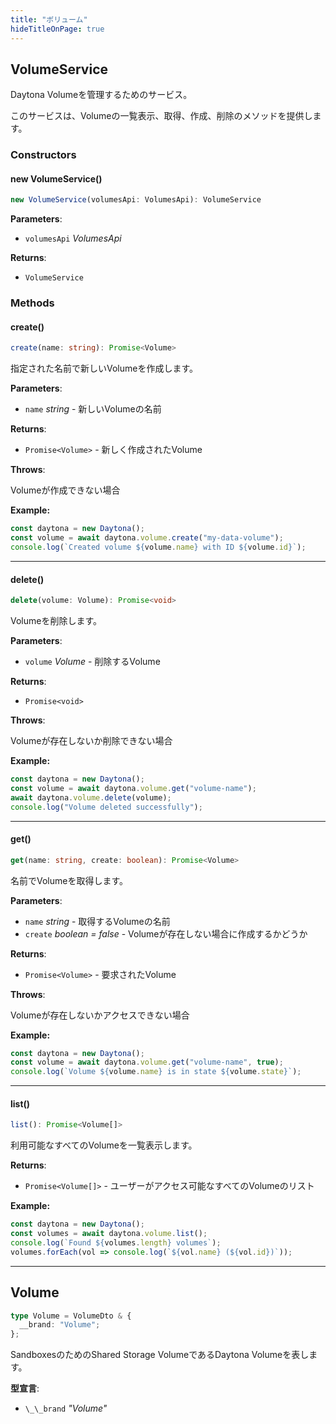 ```yaml
---
title: "ボリューム"
hideTitleOnPage: true
---
```



## VolumeService

Daytona Volumeを管理するためのサービス。

このサービスは、Volumeの一覧表示、取得、作成、削除のメソッドを提供します。

### Constructors

#### new VolumeService()

```ts
new VolumeService(volumesApi: VolumesApi): VolumeService
```

**Parameters**:

- `volumesApi` _VolumesApi_


**Returns**:

- `VolumeService`

### Methods

#### create()

```ts
create(name: string): Promise<Volume>
```

指定された名前で新しいVolumeを作成します。

**Parameters**:

- `name` _string_ - 新しいVolumeの名前


**Returns**:

- `Promise<Volume>` - 新しく作成されたVolume

**Throws**:

Volumeが作成できない場合

**Example:**

```ts
const daytona = new Daytona();
const volume = await daytona.volume.create("my-data-volume");
console.log(`Created volume ${volume.name} with ID ${volume.id}`);
```

***

#### delete()

```ts
delete(volume: Volume): Promise<void>
```

Volumeを削除します。

**Parameters**:

- `volume` _Volume_ - 削除するVolume


**Returns**:

- `Promise<void>`

**Throws**:

Volumeが存在しないか削除できない場合

**Example:**

```ts
const daytona = new Daytona();
const volume = await daytona.volume.get("volume-name");
await daytona.volume.delete(volume);
console.log("Volume deleted successfully");
```

***

#### get()

```ts
get(name: string, create: boolean): Promise<Volume>
```

名前でVolumeを取得します。

**Parameters**:

- `name` _string_ - 取得するVolumeの名前
- `create` _boolean = false_ - Volumeが存在しない場合に作成するかどうか


**Returns**:

- `Promise<Volume>` - 要求されたVolume

**Throws**:

Volumeが存在しないかアクセスできない場合

**Example:**

```ts
const daytona = new Daytona();
const volume = await daytona.volume.get("volume-name", true);
console.log(`Volume ${volume.name} is in state ${volume.state}`);
```

***

#### list()

```ts
list(): Promise<Volume[]>
```

利用可能なすべてのVolumeを一覧表示します。

**Returns**:

- `Promise<Volume[]>` - ユーザーがアクセス可能なすべてのVolumeのリスト

**Example:**

```ts
const daytona = new Daytona();
const volumes = await daytona.volume.list();
console.log(`Found ${volumes.length} volumes`);
volumes.forEach(vol => console.log(`${vol.name} (${vol.id})`));
```

***


## Volume

```ts
type Volume = VolumeDto & {
  __brand: "Volume";
};
```

SandboxesのためのShared Storage VolumeであるDaytona Volumeを表します。

**型宣言**:

- `\_\_brand` _"Volume"_

